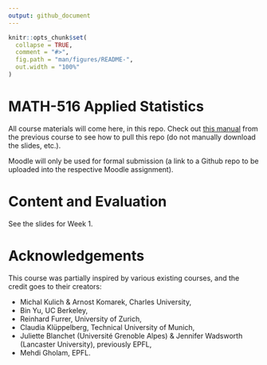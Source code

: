 ```yaml
---
output: github_document
---
```


<!-- README.md is generated from README.Rmd. Please edit that file -->

```r
knitr::opts_chunk$set(
  collapse = TRUE,
  comment = "#>",
  fig.path = "man/figures/README-",
  out.width = "100%"
)
```

# MATH-516 Applied Statistics

<!-- badges: start -->
<!-- badges: end -->

All course materials will come here, in this repo. Check out [this manual](https://htmlpreview.github.io/?https://github.com/TMasak/StatComp/blob/master/Manuals/02_Github.html) from the previous course to see how to pull this repo (do not manually download the slides, etc.).

Moodle will only be used for formal submission (a link to a Github repo to be uploaded into the respective Moodle assignment).

# Content and Evaluation

See the slides for Week 1.

# Acknowledgements

This course was partially inspired by various existing courses, and the credit goes to their creators:

* Michal Kulich & Arnost Komarek, Charles University,
* Bin Yu, UC Berkeley,
* Reinhard Furrer, University of Zurich,
* Claudia Klüppelberg, Technical University of Munich,
* Juliette Blanchet (Université Grenoble Alpes) & Jennifer Wadsworth (Lancaster University), previously EPFL,
* Mehdi Gholam, EPFL.

  
  
  


